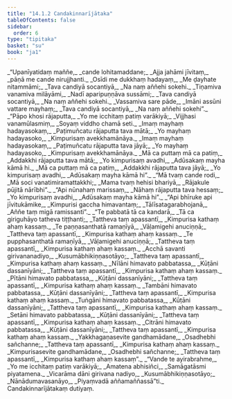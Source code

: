 ```yaml
---
title: "14.1.2 Candakinnarījātaka"
tableOfContents: false
sidebar:
  order: 6
type: "tipitaka"
basket: "su"
book: "ja1"
---
```



<DynamicBreadcrumb />

<Division number="18" book="ja1">

<Paragraph number="2566" type="verses" book="ja1">
_“Upanīyatidaṃ maññe,_  
_cande lohitamaddane;_  
_Ajja jahāmi jīvitaṃ,_  
_pāṇā me cande nirujjhanti._  

</Paragraph>

</Division>
<Division number="19" book="ja1">

<Paragraph number="2567" type="verses" book="ja1">
_Osīdi me dukkhaṃ hadayaṃ,_  
_Me ḍayhate nitammāmi;_  
_Tava candiyā socantiyā,_  
_Na naṃ aññehi sokehi._  

</Paragraph>

</Division>
<Division number="20" book="ja1">

<Paragraph number="2568" type="verses" book="ja1">
_Tiṇamiva vanamiva milāyāmi,_  
_Nadī aparipuṇṇāva sussāmi;_  
_Tava candiyā socantiyā,_  
_Na naṃ aññehi sokehi._  

</Paragraph>

</Division>
<Division number="21" book="ja1">

<Paragraph number="2569" type="verses" book="ja1">
_Vassamiva sare pāde,_  
_Imāni assūni vattare mayhaṃ;_  
_Tava candiyā socantiyā,_  
_Na naṃ aññehi sokehi”._  

</Paragraph>

</Division>
<Division number="22" book="ja1">

<Paragraph number="2570" type="verses" book="ja1">
_“Pāpo khosi rājaputta,_  
_Yo me icchitaṃ patiṃ varākiyā;_  
_Vijjhasi vanamūlasmiṃ,_  
_Soyaṃ viddho chamā seti._  

</Paragraph>

</Division>
<Division number="23" book="ja1">

<Paragraph number="2571" type="verses" book="ja1">
_Imaṃ mayhaṃ hadayasokaṃ,_  
_Paṭimuñcatu rājaputta tava mātā;_  
_Yo mayhaṃ hadayasoko,_  
_Kimpurisaṃ avekkhamānāya._  

</Paragraph>

</Division>
<Division number="24" book="ja1">

<Paragraph number="2572" type="verses" book="ja1">
_Imaṃ mayhaṃ hadayasokaṃ,_  
_Paṭimuñcatu rājaputta tava jāyā;_  
_Yo mayhaṃ hadayasoko,_  
_Kimpurisaṃ avekkhamānāya._  

</Paragraph>

</Division>
<Division number="25" book="ja1">

<Paragraph number="2573" type="verses" book="ja1">
_Mā ca puttaṃ mā ca patiṃ,_  
_Addakkhi rājaputta tava mātā;_  
_Yo kimpurisaṃ avadhi,_  
_Adūsakaṃ mayha kāmā hi._  

</Paragraph>

</Division>
<Division number="26" book="ja1">

<Paragraph number="2574" type="verses" book="ja1">
_Mā ca puttaṃ mā ca patiṃ,_  
_Addakkhi rājaputta tava jāyā;_  
_Yo kimpurisaṃ avadhi,_  
_Adūsakaṃ mayha kāmā hi”._  

</Paragraph>

</Division>
<Division number="27" book="ja1">

<Paragraph number="2575" type="verses" book="ja1">
_“Mā tvaṃ cande rodi,_  
_Mā soci vanatimiramattakkhi;_  
_Mama tvaṃ hehisi bhariyā,_  
_Rājakule pūjitā nārībhi”._  

</Paragraph>

</Division>
<Division number="28" book="ja1">

<Paragraph number="2576" type="verses" book="ja1">
_“Api nūnahaṃ marissaṃ,_  
_Nāhaṃ rājaputta tava hessaṃ;_  
_Yo kimpurisaṃ avadhi,_  
_Adūsakaṃ mayha kāmā hi”._  

</Paragraph>

</Division>
<Division number="29" book="ja1">

<Paragraph number="2577" type="verses" book="ja1">
_“Api bhīruke api jīvitukāmike,_  
_Kimpurisi gaccha himavantaṃ;_  
_Tālīsatagarabhojanā,_  
_Aññe taṃ migā ramissanti”._  

</Paragraph>

</Division>
<Division number="30" book="ja1">

<Paragraph number="2578" type="verses" book="ja1">
_“Te pabbatā tā ca kandarā,_  
_Tā ca giriguhāyo tatheva tiṭṭhanti;_  
_Tattheva taṃ apassantī,_  
_Kimpurisa kathaṃ ahaṃ kassaṃ._  

</Paragraph>

</Division>
<Division number="31" book="ja1">

<Paragraph number="2579" type="verses" book="ja1">
_Te paṇṇasanthatā ramaṇīyā,_  
_Vāḷamigehi anuciṇṇā;_  
_Tattheva taṃ apassantī,_  
_Kimpurisa kathaṃ ahaṃ kassaṃ._  

</Paragraph>

</Division>
<Division number="32" book="ja1">

<Paragraph number="2580" type="verses" book="ja1">
_Te pupphasanthatā ramaṇīyā,_  
_Vāḷamigehi anuciṇṇā;_  
_Tattheva taṃ apassantī,_  
_Kimpurisa kathaṃ ahaṃ kassaṃ._  

</Paragraph>

</Division>
<Division number="33" book="ja1">

<Paragraph number="2581" type="verses" book="ja1">
_Acchā savanti girivananadiyo,_  
_Kusumābhikiṇṇasotāyo;_  
_Tattheva taṃ apassantī,_  
_Kimpurisa kathaṃ ahaṃ kassaṃ._  

</Paragraph>

</Division>
<Division number="34" book="ja1">

<Paragraph number="2582" type="verses" book="ja1">
_Nīlāni himavato pabbatassa,_  
_Kūṭāni dassanīyāni;_  
_Tattheva taṃ apassantī,_  
_Kimpurisa kathaṃ ahaṃ kassaṃ._  

</Paragraph>

</Division>
<Division number="35" book="ja1">

<Paragraph number="2583" type="verses" book="ja1">
_Pītāni himavato pabbatassa,_  
_Kūṭāni dassanīyāni;_  
_Tattheva taṃ apassantī,_  
_Kimpurisa kathaṃ ahaṃ kassaṃ._  

</Paragraph>

</Division>
<Division number="36" book="ja1">

<Paragraph number="2584" type="verses" book="ja1">
_Tambāni himavato pabbatassa,_  
_Kūṭāni dassanīyāni;_  
_Tattheva taṃ apassantī,_  
_Kimpurisa kathaṃ ahaṃ kassaṃ._  

</Paragraph>

</Division>
<Division number="37" book="ja1">

<Paragraph number="2585" type="verses" book="ja1">
_Tuṅgāni himavato pabbatassa,_  
_Kūṭāni dassanīyāni;_  
_Tattheva taṃ apassantī,_  
_Kimpurisa kathaṃ ahaṃ kassaṃ._  

</Paragraph>

</Division>
<Division number="38" book="ja1">

<Paragraph number="2586" type="verses" book="ja1">
_Setāni himavato pabbatassa,_  
_Kūṭāni dassanīyāni;_  
_Tattheva taṃ apassantī,_  
_Kimpurisa kathaṃ ahaṃ kassaṃ._  

</Paragraph>

</Division>
<Division number="39" book="ja1">

<Paragraph number="2587" type="verses" book="ja1">
_Citrāni himavato pabbatassa,_  
_Kūṭāni dassanīyāni;_  
_Tattheva taṃ apassantī,_  
_Kimpurisa kathaṃ ahaṃ kassaṃ._  

</Paragraph>

</Division>
<Division number="40" book="ja1">

<Paragraph number="2588" type="verses" book="ja1">
_Yakkhagaṇasevite gandhamādane,_  
_Osadhebhi sañchanne;_  
_Tattheva taṃ apassantī,_  
_Kimpurisa kathaṃ ahaṃ kassaṃ._  

</Paragraph>

</Division>
<Division number="41" book="ja1">

<Paragraph number="2589" type="verses" book="ja1">
_Kimpurisasevite gandhamādane,_  
_Osadhebhi sañchanne;_  
_Tattheva taṃ apassantī,_  
_Kimpurisa kathaṃ ahaṃ kassaṃ”._  

</Paragraph>

</Division>
<Division number="42" book="ja1">

<Paragraph number="2590" type="verses" book="ja1">
_“Vande te ayirabrahme,_  
_Yo me icchitaṃ patiṃ varākiyā;_  
_Amatena abhisiñci,_  
_Samāgatāsmi piyatamena._  

</Paragraph>

</Division>
<Division number="43" book="ja1">

<Paragraph number="2591" type="verses" book="ja1">
_Vicarāma dāni girivana nadiyo,_  
_Kusumābhikiṇṇasotāyo;_  
_Nānādumavasanāyo,_  
_Piyaṃvadā aññamaññassā”ti._  


</Paragraph>
</Division>

<Paragraph number="2592" type="center" book="ja1">
Candakinnarījātakaṃ dutiyaṃ.
</Paragraph>